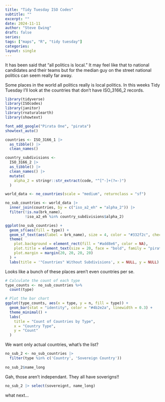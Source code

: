 ---
title: "Tidy Tuesday ISO Codes"
subtitle: ""
excerpt: ""
date: 2024-11-11
author: "Steve Ewing"
draft: false
series:
tags: ["maps", "R", "tidy tuesday"]
categories:
layout: single
---

It has been said that "all politics is local." It may feel like that to national candidates and their teams but for the median guy on the street national politics can seem really far away. 

Some places in the world all politics really is local politics. In this weeks Tidy Tuesday I'll look at the countries that don't have ISO_3166_2 records.

```{r, warning=FALSE, message=FALSE}
library(tidyverse)
library(ISOcodes)
library(janitor)
library(rnaturalearth)
library(showtext)

font_add_google("Pirata One", "pirata")
showtext_auto()

countries <- ISO_3166_1 |> 
  as_tibble() |> 
  clean_names()

country_subdivisions <- 
  ISO_3166_2 |> 
  as_tibble() |> 
  clean_names() |> 
  mutate(
    alpha_2 = stringr::str_extract(code, "^[^-]+(?=-)")
  )

world_data <- ne_countries(scale = "medium", returnclass = "sf")

no_sub_countries <- world_data |>
  inner_join(countries, by = c("iso_a2_eh" = "alpha_2")) |>
  filter(!is.na(brk_name),
         !iso_a2_eh %in% country_subdivisions$alpha_2)  

ggplot(no_sub_countries) +
  geom_sf(aes(fill = type)) +          
  geom_sf_text(aes(label = brk_name), size = 4, color = "#332f2c", check_overlap = TRUE, fontface = "italic", family = "pirata") + 
  theme(
    plot.background = element_rect(fill = "#add8e6", color = NA),    
    plot.title = element_text(size = 20, face = "bold", family = "pirata", hjust = 0.5, color = "#4b2e2a"),
    plot.margin = margin(20, 20, 20, 20)                             
  ) +
  labs(title = '"Countries" Without Subdivisions', x = NULL, y = NULL)


```

Looks like a bunch of these places aren't even countries per se.

```{r}
# Calculate the count of each type
type_counts <- no_sub_countries %>%
  count(type)

# Plot the bar chart
ggplot(type_counts, aes(x = type, y = n, fill = type)) +
  geom_bar(stat = "identity", color = "#4b2e2a", linewidth = 0.3) +    
  theme_minimal() +
  labs(
    title = "Count of Countries by Type",
    x = "Country Type",
    y = "Count"
  )


```

We want only actual countries, what's the list?

```{r}
no_sub_2 <- no_sub_countries |>
  filter(type %in% c('Country', 'Sovereign Country'))
 
no_sub_2$name_long 
```

Gah, those aren't independant. They all have soverigns!!

```{r}
no_sub_2 |> select(sovereignt, name_long) 
```

what next...